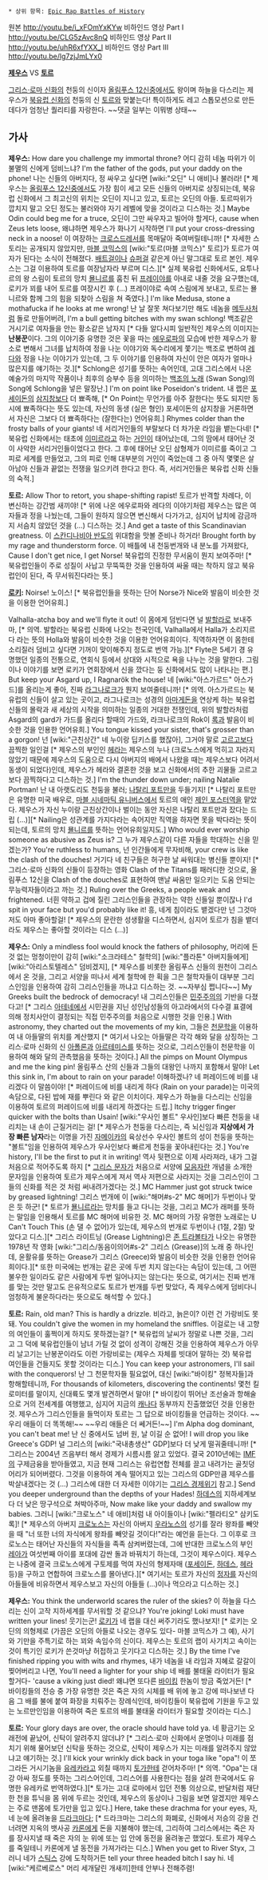  * 상위 항목: [[Epic Rap Battles of History]]

{{{#!html
<object width="560" height="315"><param name="movie" value="//www.youtube.com/v/i_xFOmYxKYw?version=3&amp;hl=ko_KR"></param><param name="allowFullScreen" value="true"></param><param name="allowscriptaccess" value="always"></param><embed src="//www.youtube.com/v/i_xFOmYxKYw?version=3&amp;hl=ko_KR" type="application/x-shockwave-flash" width="560" height="315" allowscriptaccess="always" allowfullscreen="true"></embed></object>
}}}

원본 http://youtu.be/i_xFOmYxKYw
비하인드 영상 Part I http://youtu.be/CLG5zAvc8nQ
비하인드 영상 Part II http://youtu.be/uhR6xfYXX_I
비하인드 영상 Part III http://youtu.be/lg7zjJmLYx0

'''[[제우스]]''' VS '''[[토르]]'''

[[그리스·로마 신화]]의 천둥의 신이자 [[올림푸스 12신]]중에서도 왕이며 하늘을 다스리는 제우스가 [[북유럽 신화]]의 천둥의 신 [[토르]]와 맞붙는다! 
특이하게도 레고 스톱모션으로 만든데다가 엄청난 퀄리티를 자랑한다. ~~댓글 일부는 이뭐병 상태~~

== 가사 ==
'''제우스:'''
How dare you challenge my immortal throne?
어디 감히 네놈 따위가 이 불멸의 신에게 덤비느냐?
I'm the father of the gods, put your daddy on the phone!
나는 신들의 아버지다, 정 싸우고 싶다면 [wiki:"오딘" 니 애비]나 불러라! [* 제우스는 [[올림푸스 12신]]중에서도 가장 힘이 세고 모든 신들의 아버지로 상징되는데, 북유럽 신화에서 그 최고신의 위치는 오딘이 지니고 있고, 토르는 오딘의 아들. 토르따위가 깝치지 말고 오딘 정도는 불러와야 자기 레벨에 맞을 것이라고 디스하는 것.]
Maybe Odin could beg me for a truce, 
오딘이 그만 싸우자고 빌어야 할게다,
cause when Zeus lets loose,
왜냐하면 제우스가 화나기 시작하면
I'll put your cross-dressing neck in a noose!
이 여장하는 [[크로스드레서]]를 목매달아 죽여버릴테니까! [* 자세한 스토리는 공개되지 않았지만, [[마블 코믹스]]의 [wiki:"토르(마블 코믹스)" 토르]가 토르가 여자가 된다는 소식이 전해졌다. [[배트걸]]이나 [[슈퍼걸]] 같은게 아닌 말그대로 토르 본인. 제우스는 그걸 이용하여 토르를 여장남자라 부르며 디스.][* 실제 북유럽 신화에서도, 요투나르의 왕 스림이 토르의 망치 [[묠니르]]를 훔친 뒤 [[프레이야]]를 아내로 내줄 것을 요구했는데, 로키가 꾀를 내어 토르를 여장시킨 후 (...) 프레이야로 속여 스림에게 보내고, 토르는 묠니르와 함께 그의 힘을 되찾아 스림을 쳐 죽였다.] 
I'm like Medusa, stone a mothafucka if he looks at me wrong!
난 날 잘못 쳐다보기만 해도 네놈을 [[메두사]]처럼 돌로 만들어버려, 
I'm a bull getting bitches with my swan schlong!
백조같은 거시기로 여자들을 안는 황소같은 남자지 [* 다들 알다시피 일반적인 제우스의 이미지는 '''난봉꾼'''이다. 그의 이야기중 유명한 것은 꽃을 따는 [[에우로파]]의 모습에 반한 제우스가 황소로 변해서 그녀를 납치하여 정을 나눈 이야기와 독수리에게 쫓기는 백조로 변하여 [[레다]]와 정을 나눈 이야기가 있는데, 그 두 이야기를 인용하여 자신이 안은 여자가 얼마나 많은지를 얘기하는 것.][* Schlong은 성기를 뜻하는 속어인데, 고대 그리스에서 나온 예술가의 마지막 작품이나 최후의 승부수 등을 의미하는 [[백조의 노래]] (Swan Song)의 Song에 Schlong을 넣은 말장난.]
I'm on point like Poseidon's trident.
내 랩은 [[포세이돈]]의 [[삼지창]]보다 더 뾰족해, [* On Point는 무언가를 아주 잘한다는 뜻도 되지만 동시에 뾰족하다는 뜻도 있는데, 자신의 동생 (실은 형인) 포세이돈의 삼지창을 거론하면서 자신은 그보다 더 뾰족하다는 (잘한다는) 언어유희.]
Rhymes colder than the frosty balls of your giants!
네 서리거인들의 부랄보다 더 차가운 라임을 뱉는다네! [* 북유럽 신화에서는 태초에 [[이미르]]라고 하는 [[거인]]이 태어났는데, 그의 땀에서 태어난 것이 사악한 서리거인들이었다고 한다. 그 후에 태어난 오딘 삼형제가 이미르를 죽이고 그 피로 세계를 만들었고, 그의 피로 인해 대부분의 거인이 죽었는데 그 중 아직 몇몇은 살아남아 신들과 끝없는 전쟁을 일으키려 한다고 한다. 즉, 서리거인들은 북유럽 신화 신들의 숙적.]


'''토르:'''
Allow Thor to retort, you shape-shifting rapist!
토르가 반격할 차례다, 이 변신하는 강간범 새끼야! [* 위에 나온 에우로파와 레다의 이야기처럼 제우스는 많은 여자들과 정을 나눴는데, 그들이 원하지 않으면 변신해서 다가가고, 심지어 납치에 감금까지 서슴치 않았던 것을 (...) 디스하는 것.]
And get a taste of this Scandinavian greatness.
이 [[스칸디나비아 반도]]의 위대함을 맛볼 준비나 하거라!
Brought forth by my rage and thunderstorm force.
이 배틀에 내 천둥번개와 내 분노를 가져왔다,
Cause I don't get nice, I get Norse!
북유럽의 진정한 무서움이 뭔지 보여주마! [* 북유럽인들이 주로 성질이 사납고 무뚝뚝한 것을 인용하여 싸울 때는 착하지 않고 북유럽인이 된다, 즉 무서워진다라는 뜻.]
 
'''[[로키]]:'''
Noirse!
노이스! [* 북유럽인들을 뜻하는 단어 Norse가 Nice와 발음이 비슷한 것을 이용한 언어유희.]

Valhalla-atcha boy and we'll flyte it out!
이 몸에게 덤빈다면 널 [[발할라]]로 보내주마, [* 의역. 발할라는 북유럽 신화에 나오는 천국인데, Valhalla에서 Halla가 소리지르다 라는 뜻의 Holla와 발음이 비슷한 것을 이용한 언어유희이다. 직역하자면 이 몸한테 소리질러 덤비고 싶다면 기꺼이 맞이해주지 정도로 번역 가능.][* Flyte은 5세기 경 유명했던 일종의 전통으로, 연회식 등에서 상대와 시적으로 욕을 나누는 것을 말한다. 그림이나 이야기를 보면 로키가 연회장에서 신을 깠다는 둥 신화에서도 많이 나타나는 편.]
But keep your Asgard up, I Ragnarök the house!
네 [wiki:"아스가르드" 아스가드]를 올리는게 좋아, 진짜 [[라그나로크]]가 뭔지 보여줄테니까! [* 의역. 아스가르드는 북유럽의 신들이 살고 있는 곳이고, 라그나로크는 성경의 [[아마게돈]]을 연상케 하는 북유럽 신들의 몰락과 새 세상의 시작을 의미하는 일종의 거대한 전쟁인데, 위의 발할라처럼 Asgard의 gard가 가드를 올리다 할때의 가드와, 라크나로크의 Rok이 [[록]]과 발음이 비슷한 것을 인용한 언어유희.]
You tongue kissed your sister, that's grosser than a gorgon!
넌 [wiki:"근친상간" 네 누이랑 딥키스를 했잖아], 그거야 말로 [[고르고]]보다 끔찍한 일인걸 [* 제우스의 부인인 [[헤라]]는 제우스의 누나 (크로노스에게 먹히고 자라지 않았기 때문에 제우스의 도움으로 다시 아버지의 배에서 나왔을 때는 제우스보다 어려서 동생이 되었다)인데, 제우스가 헤라와 결혼한 것을 보고 신화에서의 추한 괴물들 고르고보다 끔찍하다고 디스하는 것.]  
I'm the thunder down under; nailing Natalie Portman!
난 내 아랫도리도 천둥을 불러; [[나탈리 포트만]]을 두들기지! [* 나탈리 포트만은 유명한 미국 배우로, [[마블 시네마틱 유니버스]]에서 토르의 애인 [[제인 포스터]]역을 맡았다. 제우스가 자신 누이랑 근친상간이나 벌이는 동안 자신은 나탈리 포트만과 잤다는 드립 (...)][* Nailing은 성관계를 가지다라는 속어지만 직역을 하자면 못을 박다라는 뜻이 되는데, 토르의 망치 [[묠니르]]를 뜻하는 언어유희일지도.]
Who would ever worship someone as abusive as Zeus is?
그 누가 제우스같이 다른 자들을 학대하는 신을 믿겠는가?
You're ruthless to humans,
넌 인간들에게 무자비해, 
your crew is like the clash of the douches!
거기다 네 친구들은 허구한 날 싸워대는 병신들 뿐이지! [* 그리스·로마 신화의 신들이 등장하는 영화 Clash of the Titans를 패러디한 것으로, 올림푸스 12신을 Clash of the douches로 표현하여 맨날 싸움만 일으키는 도움 안되는 무능력자들이라고 까는 것.]
Ruling over the Greeks, a people weak and frightened.
너흰 약하고 겁에 질린 그리스인들을 관장하는 약한 신들일 뿐이잖나
I'd spit in your face but you'd probably like it!
흥, 네게 침이라도 뱉겠다만 넌 그것마저도 아마 좋아할걸! [* 제우스의 문란한 성생활을 디스하면서, 심지어 토르가 침을 뱉더라도 제우스는 좋아할 것이라는 디스 (...)]


'''제우스:'''
Only a mindless fool would knock the fathers of philosophy,
머리에 든 것 없는 멍청이만이 감히 [wiki:"소크라테스" 철학의] [wiki:"플라톤" 아버지들에게] [wiki:"아리스토텔레스" 덤비겠지], [* 제우스를 비롯한 올림푸스 신들의 원천이 그리스에서 온 것을, 그리고 서양을 떠나서 세계 철학에 한 획을 그은 철학자들이 대부분 그리스인임을 인용하여 감히 그리스인들을 까냐고 디스하는 것. ~~자부심 쩝니다~~]
My Greeks built the bedrock of democracy!
내 그리스인들은 [[민주주의]]의 기반을 다졌다고! [* 그리스 [[아테네]]에서 시민권을 지닌 성인남성들의 아고라에서의 다수결 표결에 의해 정치사안이 결정되는 직접 민주주의를 처음으로 시행한 것을 인용.]
With astronomy, they charted out the movements of my kin,
그들은 [[천문학]]을 이용하여 내 아들딸의 위치를 계산했지 [* 여기서 나오는 아들딸은 각각 해와 달을 상징하는 그리스·로마 신화의 신 [[아폴론]]과 [[아르테미스]]를 뜻하는 것으로, 그리스인들이 천문학을 이용하여 해와 달의 관측했음을 뜻하는 것이다.]
All the pimps on Mount Olympus and me the king pin!
올림푸스 산의 신들과 그들의 대왕인 나까지 포함해서 말야!
Let this sink in, I'm about to rain on your parade!
이해하겠나? 네 퍼레이드에 비를 내리겠다 이 말씀이야! [* 퍼레이드에 비를 내리게 하다 (Rain on your parade)는 미국의 속담으로, 다된 밥에 재를 뿌린다 와 같은 이치이다. 제우스가 하늘을 다스리는 신임을 이용하여 토르의 퍼레이드에 비를 내리게 하겠다는 드립.]
Itchy trigger finger quicker with the bolts than Usain!
[wiki:"우사인 볼트" 우사인]보다 빠른 천둥을 내리치는 내 손이 근질거리는 걸! [* 제우스가 천둥을 다스리는, 즉 뇌신임과 '''지상에서 가장 빠른 남자'''라는 이명을 가진 [[자메이카]]의 육상선수 우사인 볼트의 성이 천둥을 뜻하는 "볼트"임을 인용하여 제우스가 우사인보다 빠르게 천둥을 꽃아내린다는 것.]
You're history, I'll be the first to put it in writing!
역사 뒷편으로 이제 사라져라, 내가 그걸 처음으로 적어주도록 하지 [* [[그리스 문자]]가 처음으로 서양에 [[모음자]]란 개념을 소개한 문자임을 인용하여 토르가 제우스에게 져서 역사 저편으로 사라지는 것을 그리스인이 그들의 신화를 적은 것 처럼 써내려가겠다는 것.]
MC Hammer just got struck twice by greased lightning!
그리스 번개에 이 [wiki:"해머#s-2" MC 해머]가 두번이나 맞은 듯 하군! [* 토르가 [[묠니르]]라는 망치를 들고 다니는 것을, 그리고 MC가 래퍼를 뜻하는 말임을 인용해서 토르를 MC 해머에 비유한 것. MC 해머의 가장 유명한 노래로는 U Can't Touch This (손 댈 수 없어)가 있는데, 제우스의 번개로 두번이나 (1절, 2절) 맞았다고 디스.][* 그리스 라이트닝 (Grease Lightning)은 [[존 트라볼타]]가 나오는 유명한 1978년 작 영화 [wiki:"그리스/동음이의어#s-2" 그리스 (Grease)]의 노래 중 하나인데, 윤활유를 뜻하는 Grease가 그리스 (Greece)와 발음이 비슷한 것을 인용한 언어유희이다.][* 또한 미국에는 번개는 같은 곳에 두번 치지 않는다는 속담이 있는데, 그 어떤 불우한 일이라도 같은 사람에게 두번 일어나지는 않는다는 뜻으로, 여기서는 진짜 번개를 맞는 것만 말고도 은유적으로도 토르가 번개를 두번 맞았다, 즉 제우스에게 덤비다니 엄청하게 불운하다라는 뜻으로도 해석할 수 있다.]


'''토르:'''
Rain, old man? This is hardly a drizzle.
비라고, 늙은이? 이런 건 가랑비도 못 돼.
You couldn't give the women in my homeland the sniffles.
이걸로는 내 고향의 여인들이 훌쩍이게 하지도 못하겠는걸? [* 북유럽의 날씨가 정말로 나쁜 것을, 그리고 그 덕에 북유럽인들이 남녀 가릴 것 없이 성격이 강해진 것을 인용하여 제우스가 아무리 날고기는 난봉꾼이라도 이런 가랑비로는 (제우스 자체를 빗대어 말하는 것) 북유럽 여인들을 건들지도 못할 것이라는 디스.] 
You can keep your astronomers, I'll sail with the conquerors!
난 그 천문학자들 필요없어, 대신 [wiki:"바이킹" 정복자들]과 항해할테니까,
For thousands of kilometers, discovering the continents!
몇천 킬로미터를 말이지, 신대륙도 몇개 발견하면서 말야! [* 바이킹이 뛰어난 조선술과 항해술으로 거의 전세계를 여행했고, 심지어 지금의 [[캐나다]] 동부까지 진출했었던 것을 인용한 것. 제우스가 그리스인들을 들먹이자 토르는 그 답으로 바이킹들을 언급하는 것이다. ~~우리 애들이 더 똑똑해!~~ ~~우리 애들은 더 쎄거든!~~]
I'm Alpha dog dominant, you can't beat me!
난 신 중에서도 넘버 원, 날 이길 순 없어!
I will drop you like Greece's GDP!
널 그리스의 [wiki:"국내총생산" GDP]보다 더 낮게 떨궈줄테니까! [* 그리스는 2004년 즈음부터 해서 경제가 시름시름 앓고 있었다. 결국 2010년에는 [[IMF]]의 구제금융을 받아들였고, 지금 현재 그리스는 유럽연합 전체를 끌고 내려가는 골칫덩어리가 되어버렸다. 그것을 이용하여 계속 떨어지고 있는 그리스의 GDP만큼 제우스를 박살내겠다는 것 (...) 그리스에 대한 더 자세한 이야기는 [[그리스 경제위기]] 참고.]
Send you deeper underground than the depths of your Hades!
[[하데스]]의 지하세계보다 더 낮은 땅구석으로 쳐박아주마,
Now make like your daddy and swallow my babies.
그러니 [wiki:"크로노스" 네 애비]처럼 내 아이들이나 [wiki:"펠라티오" 삼키도록]! [* 제우스의 아버지 [[크로노스]]는 자신의 아버지 [[우라노스]]의 성기를 잘라 왕좌를 빼앗을 때 "너 또한 너의 자식에게 왕좌를 빼앗길 것이다!"라는 예언을 듣는다. 그 이후로 크로노스는 태어난 자신들의 자식들을 족족 삼켜버렸는데, 그에 반대한 크로노스의 부인 [[레아]]가 여섯번째 아이를 포대에 감싼 돌과 바꿔치기 하는데, 그것이 제우스이다. 제우스는 나중에 결국 크로노스에게 구토제를 먹여 자신의 형제자매 ([[포세이돈]], [[하데스]], [[헤라]] 등)을 구하고 연합하여 크로노스를 몰아낸다.][* 여기서는 토르가 자신의 [[정자]]를 자신의 아들들에 비유하면서 제우스보고 자신의 아들들 (...)이나 먹으라고 디스하는 것.] 


'''제우스:'''
You think the underworld scares the ruler of the skies?
이 하늘을 다스리는 신이 고작 지하세계를 무서워할 것 같으냐?
You're joking! Loki must have written your lines!
웃기는군! [[로키]]가 네 랩을 대신 써주기라도 했나보지! [* 로키는 오딘의 의형제로 (가끔은 오딘의 아들로 나오는 경우도 있다- 마블 코믹스가 그 예), 사기와 기만을 주특기로 하는 꾀와 속임수의 신이다. 제우스는 토르의 랩이 사기치고 속이는 것이 특기인 로키가 쓴것마냥 허접하고 웃기다고 디스하는 것.]
By the time I've finished ripping you with wits and rhymes,
내가 네놈을 내 라임과 지혜로 갈갈이 찢어버리고 나면,
You'll need a lighter for your ship 
네 배를 불태울 라이터가 필요할거다-
'cause a viking just died!
왜냐면 또다른 [[바이킹]] 한놈이 방금 죽었거든! [* 바이킹들의 전승 중 가장 유명한 것은 죽은 자의 시체를 배 위에 놓고 강에 떠나보낸 다음 그 배를 불에 붙여 화장을 치뤄주는 장례식인데, 바이킹들이 북유럽에 기원을 두고 있는 노르만인임을 이용하여 죽은 토르의 배를 불태울 라이터가 필요할 것이라는 디스.]  


'''토르:'''
Your glory days are over, the oracle should have told ya.
네 황금기는 오래전에 끝났어, 신탁이 알려주지 않더냐? [* 그리스·로마 신화에서 운명이나 미래를 점치기 위해 물어보던 신탁을 뜻하는 것으로, 신탁이 제우스가 지는 미래를 알려주지 않았냐고 얘기하는 것.]
I'll kick your wrinkly dick back in your toga like "opa"!
이 쪼그라든 거시기놈을 [[유레카]]라고 외칠 때까지 [[토가]]한테 걷어차주마! [* 의역. "Opa"는 대강 아싸 정도를 뜻하는 그리스어인데, 그리스어를 사용한다는 점을 살려 한국에서도 유명한 유레카로 번역하였다.][* 토가는 고대 로마에서 입던 전통 의상으로, 반달처럼 재단한 천을 튜닉을 몸 위에 두르는 것인데, 제우스의 동상이나 그림을 보면 알겠지만 제우스는 주로 맨몸에 토가만을 입고 있다.]
Here, take these drachma for your eyes,
자, 네 눈에 올려놓을 [[드라크마]]다; [* 드라크마는 그리스의 화폐로, 신화에서 저승의 강을 건너려면 지옥의 뱃사공 [[카론]]에게 돈을 지불해야 했는데, 그리하여 그리스에서는 죽은 자를 장사지낼 때 죽은 자의 눈 위에 또는 입 안에 동전을 올려놓곤 했었다. 토르가 제우스를 죽일테니 카론에게 낼 동전을 가져가라는 디스.]
When you get to River Styx, 
그러니 네가 [[스틱스]] 강에 도착하거든
tell your three headed bitch I say hi.
네 [wiki:"케르베로스" 머리 세개달린 개새끼]한테 안부나 전해주렴!
